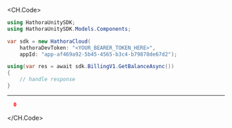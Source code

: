 
<CH.Code>
```csharp GetBalance.cs
using HathoraUnitySDK;
using HathoraUnitySDK.Models.Components;

var sdk = new HathoraCloud(
    hathoraDevToken: "<YOUR_BEARER_TOKEN_HERE>",
    appId: "app-af469a92-5b45-4565-b3c4-b79878de67d2");

using(var res = await sdk.BillingV1.GetBalanceAsync())
{
    // handle response
}
```
---

```json Example Response
  0
```
</CH.Code>
